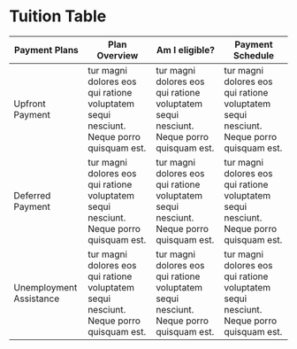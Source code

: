 

<Meta title="Tuition Table" />

# Tuition Table

<Canvas>
  <Story name="Tuition Table">
    <section className="tuition-table-wrapper">
      <table className="tuition-table">
        <thead className="tuition-table__header-container">
          <tr>
            <th className="tuition-table__header-title_payment-plans">Payment Plans</th>
            <th className="tuition-table__header-title">Plan Overview</th>
            <th className="tuition-table__header-title">Am I eligible?</th>
            <th className="tuition-table__header-title">Payment Schedule</th>
          </tr>
        </thead>
        <tbody>
          <tr>
            <td className="tuition-table__data-title">Upfront Payment</td>
            <td className="tuition-table__data-text">
              tur magni dolores eos qui ratione voluptatem sequi nesciunt. Neque porro quisquam est.
            </td>
            <td className="tuition-table__data-text">
              tur magni dolores eos qui ratione voluptatem sequi nesciunt. Neque porro quisquam est.
            </td>
            <td className="tuition-table__data-text">
              tur magni dolores eos qui ratione voluptatem sequi nesciunt. Neque porro quisquam est.
            </td>
          </tr>
          <tr>
            <td className="tuition-table__data-title">Deferred Payment</td>
            <td className="tuition-table__data-text">
              tur magni dolores eos qui ratione voluptatem sequi nesciunt. Neque porro quisquam est.
            </td>
            <td className="tuition-table__data-text">
              tur magni dolores eos qui ratione voluptatem sequi nesciunt. Neque porro quisquam est.
            </td>
            <td className="tuition-table__data-text">
              tur magni dolores eos qui ratione voluptatem sequi nesciunt. Neque porro quisquam est.
            </td>
          </tr>
          <tr>
            <td className="tuition-table__data-title">Unemployment Assistance</td>
            <td className="tuition-table__data-text">
              tur magni dolores eos qui ratione voluptatem sequi nesciunt. Neque porro quisquam est.
            </td>
            <td className="tuition-table__data-text">
              tur magni dolores eos qui ratione voluptatem sequi nesciunt. Neque porro quisquam est.
            </td>
            <td className="tuition-table__data-text">
              tur magni dolores eos qui ratione voluptatem sequi nesciunt. Neque porro quisquam est.
            </td>
          </tr>
        </tbody>
      </table>
    </section>
  </Story>
</Canvas>

